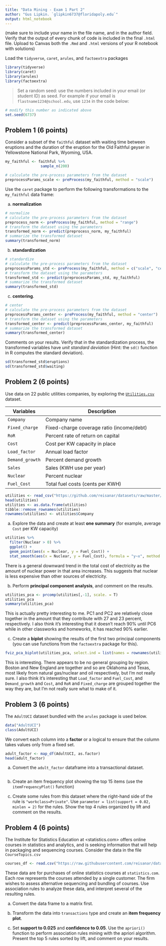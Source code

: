 ```yaml
---
title: "Data Mining - Exam 1 Part 2"
author: "Gus Lipkin. `glipkin6737@floridapoly.edu`"
output: html_notebook
---
```



(make sure to include your name in the file name, and in the author field. Verify that the output of every chunk of code is included in the final `.html` file. Upload to Canvas both the `.Rmd` and `.html` versions of your R notebook with solutions)


Load the `tidyverse`, `caret`, `arules`, and `factoextra` packages

```r
library(tidyverse)
library(caret)
library(arules)
library(factoextra)
```

> Set a random seed: use the numbers included in your email (or student ID) as seed. For example if your email is `flastname1234@school.edu`, use `1234` in the code below:

```r
# modify this number as indicated above
set.seed(6737)
```



## Problem 1 (6 points)

Consider a subset of the `faithful` dataset with waiting time between eruptions and the duration of the eruption for the Old Faithful geyser in Yellowstone National Park, Wyoming, USA.

```r
my_faithful <- faithful %>% 
                sample_n(200)

# calculate the pre-process parameters from the dataset
preprocessParams_scale <- preProcess(my_faithful, method = "scale")
```


Use the `caret` package to perform the following transformations to the `my_faithful` data frame: 

(a) **normalization**
```r
# normalize
# calculate the pre-process parameters from the dataset
preprocess_norm <- preProcess(my_faithful, method = "range")
# transform the dataset using the parameters
transformed_norm <- predict(preprocess_norm, my_faithful)
# summarize the transformed dataset
summary(transformed_norm)
```


(b) **standardization**
```r
# standardize
# calculate the pre-process parameters from the dataset
preprocessParams_std <- preProcess(my_faithful, method = c("scale", "center"))
# transform the dataset using the parameters
transformed_std <- predict(preprocessParams_std, my_faithful)
# summarize the transformed dataset
summary(transformed_std)
```


(c) **centering**.
```r
# center
# calculate the pre-process parameters from the dataset
preprocessParams_center <- preProcess(my_faithful, method = "center")
# transform the dataset using the parameters
transformed_center <- predict(preprocessParams_center, my_faithful)
# summarize the transformed dataset
summary(transformed_center)
```


Comments on your results. Verify that in the standardization process, the transformed variables have _unit standard deviation_ (Hint: the `sd()` function in R computes the standard deviation). 
```r
sd(transformed_std$eruptions)
sd(transformed_std$waiting)
```


## Problem 2 (6 points)

Use data on 22 public utilities companies, by exploring the [`Utilities.csv`](https://github.com/reisanar/datasets/blob/master/Utilities.csv) dataset. 

 Variables      |  Description
----------------|---------------------------------------------------------------
`Company`       | Company name
`Fixed_charge`  | Fixed-charge coverage ratio (income/debt)
`RoR`           | Percent rate of return on capital
`Cost`          | Cost per KW capacity in place
`Load_factor`   | Annual load factor
`Demand_growth` | Percent demand growth
`Sales`         | Sales (KWH use per year)
`Nuclear`       | Percent nuclear
`Fuel_Cost`     | Total fuel costs (cents per KWH)

```r
utilities <- read_csv("https://github.com/reisanar/datasets/raw/master/Utilities.csv")
head(utilities)
utilities <- as.data.frame(utilities)
tibble::remove_rownames(utilities)
rownames(utilities) <- utilities$Company
```

(a) Explore the data and create at least **one summary** (for example, average `Cost` per KW capacity)
```r
utilities %>%
  filter(Nuclear > 0) %>%
  ggplot() +
  geom_point(aes(x = Nuclear, y = Fuel_Cost)) +
  stat_smooth(aes(x = Nuclear, y = Fuel_Cost), formula = "y~x", method = "lm")
```

There is a general downward trend in the total cost of electricity as the amount of nuclear power in that area increases. This suggests that nuclear is less expensive than other sources of electricity.

(b) Perform **principal component analysis**, and comment on the results.
```r
utilities_pca <- prcomp(utilities[,-1], scale. = T)
utilities_pca
summary(utilities_pca)
```

This is actually pretty interesting to me. PC1 and PC2 are relatively close together in the amount that they contribute with 27 and 23 percent, respectively. I also think it's interesting that it doesn't reach 90% until PC6 while in other classworks and homeworks, it has reached 90% earlier.

(c) Create a **biplot** showing the results of the first two principal components (you can use functions from the `factoextra` package for this).
```r
fviz_pca_biplot(utilities_pca, select.ind = list(names = rownames(utilities)))
```

This is interesting. There appears to be no general grouping by region. Boston and New England are together and so are Oklahoma and Texas, most likely from natural gas/nuclear and oil respectively, but I'm not really sure. I also think it's interesting that `Load_factor` and `Fuel_Cost`, and `Demand_growth` and `Cost`, and `RoR` and `Fixed_charge` are grouped together the way they are, but I'm not really sure what to make of it.

## Problem 3 (6 points)

The `AdultUCI` dataset bundled with the `arules` package is used below.

```r
data("AdultUCI")
class(AdultUCI)
```


We  convert each column into a **factor** or a logical to ensure that the column takes values only from a fixed set.

```r
adult_factor <- map_df(AdultUCI, as.factor)
head(adult_factor)
```


(a) Convert the `adult_factor` dataframe into a transactional dataset. 
```r

```



(b) Create an item frequency plot showing the top 15 items (use the `itemFrequencyPlot()` function)


(c) Create some rules from this dataset where the right-hand side of the rule is `"workclass=Private"`. Use `parameter = list(support = 0.02, minlen = 2)` for the rules. Show the top 4 rules organized by lift and comment on the results. 



## Problem 4 (6 points)


The Institute for Statistics Education at <statistics.com> offers online courses in statistics and analytics, and is seeking information that will help in packaging and sequencing courses. Consider the data in the file `CourseTopics.csv` 

```r
courses_df <- read.csv("https://raw.githubusercontent.com/reisanar/datasets/master/Coursetopics.csv")
```


These data are for purchases of online statistics courses at `statistics.com`. Each row represents the courses attended by a single customer. The firm wishes to assess alternative sequencing and bundling of courses. Use association rules to analyze these data, and interpret several of the resulting rules.


(a) Convert the data frame to a matrix first. 

(b) Transform the data into `transactions` type and create an **item frequency plot**.

(c) Set **support to 0.025** and **confidence to 0.05**. Use the `apriori()` function to perform association rules mining with the apriori algorithm. Present the top 5 rules sorted by lift, and comment on your results.





